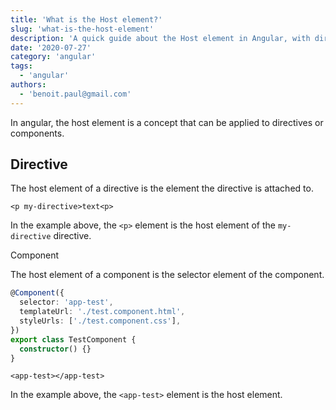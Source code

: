 ```yaml
---
title: 'What is the Host element?'
slug: 'what-is-the-host-element'
description: 'A quick guide about the Host element in Angular, with directive and component examples. '
date: '2020-07-27'
category: 'angular'
tags:
  - 'angular'
authors:
  - 'benoit.paul@gmail.com'
---
```


In angular, the host element is a concept that can be applied to directives or components.

## Directive

The host element of a directive is the element the directive is attached to.

```markup
<p my-directive>text<p>
```

In the example above, the `<p>` element is the host element of the `my-directive` directive.

Component

The host element of a component is the selector element of the component.

```typescript
@Component({
  selector: 'app-test',
  templateUrl: './test.component.html',
  styleUrls: ['./test.component.css'],
})
export class TestComponent {
  constructor() {}
}
```

```markup
<app-test></app-test>
```

In the example above, the `<app-test>` element is the host element.
